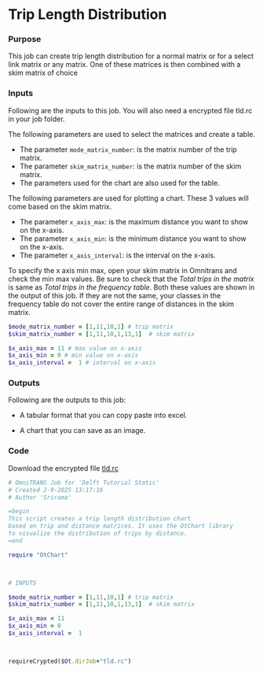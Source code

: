# Trip Length Distribution

::::: nav-pills
:::: panel-tabset
### Purpose

This job can create trip length distribution for a normal matrix or for a select link matrix or any matrix. One of these matrices is then combined with a skim matrix of choice

### Inputs

Following are the inputs to this job. You will also need a encrypted file tld.rc in your job folder. 

The following parameters are used to select the matrices and create a table.

- The parameter `mode_matrix_number`: is the matrix number of the trip matrix.
- The parameter `skim_matrix_number`: is the matrix number of the skim matrix.
- The parameters used for the chart are also used for the table.

The following parameters are used for plotting a chart. These 3 values will come based on the skim matrix.

- The parameter `x_axis_max`: is the maximum distance you want to show on the x-axis. 
- The parameter `x_axis_min`: is the minimum distance you want to show on the x-axis.
- The parameter `x_axis_interval`: is the interval on the x-axis.

::: callout-important
To specify the x axis min max, open your skim matrix in Omnitrans and check the min max values. Be sure to check that the _Total trips in the matrix_ is same as _Total trips in the frequency table_. Both these values are shown in the output of this job. If they are not the same, your classes in the frequency table do not cover the entire range of distances in the skim matrix.
:::

``` ruby
$mode_matrix_number = [1,11,10,1] # trip matrix
$skim_matrix_number = [1,11,10,1,13,1]  # skim matrix

$x_axis_max = 11 # max value on x-axis
$x_axis_min = 0 # min value on x-axis
$x_axis_interval =  1 # interval on x-axis
```

### Outputs

Following are the outputs to this job:

-    A tabular format that you can copy paste into excel.

-    A chart that you can save as an image.

### Code

Download the encrypted file [tld.rc](./tld.rc)


``` ruby
# OmniTRANS Job for 'Delft Tutorial Static'
# Created 2-9-2025 13:17:16
# Author 'Srirama'

=begin
This script creates a trip length distribution chart 
based on trip and distance matrices. It uses the OtChart library
to visualize the distribution of trips by distance.
=end

require "OtChart"



# INPUTS

$mode_matrix_number = [1,11,10,1] # trip matrix
$skim_matrix_number = [1,11,10,1,13,1]  # skim matrix

$x_axis_max = 11
$x_axis_min = 0
$x_axis_interval =  1



requireCrypted($Ot.dirJob+"tld.rc")
```

::::
:::::
